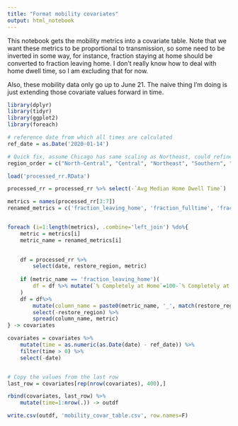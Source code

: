 ```yaml
---
title: "Format mobility covariates"
output: html_notebook
---
```


This notebook gets the mobility metrics into a covariate table. Note that we want these metrics to be proportional to transmission, so some need to be inverted in some way, for instance, fraction staying at home should be converted to fraction leaving home. I don't really know how to deal with home dwell time, so I am excluding that for now.

Also, these mobility data only go up to June 21. The naive thing I'm doing is just extending those covariate values forward in time. 

```r
library(dplyr)
library(tidyr)
library(ggplot2)
library(foreach)

# reference date from which all times are calculated
ref_date = as.Date('2020-01-14')

# Quick fix, assume Chicago has same scaling as Northeast, could refine
region_order = c("North-Central", "Central", "Northeast", "Southern", "Northeast")

load('processed_rr.RData')

processed_rr = processed_rr %>% select(-`Avg Median Home Dwell Time`)

metrics = names(processed_rr[3:7])
renamed_metrics = c('fraction_leaving_home', 'fraction_fulltime', 'fraction_parttime', 'delivery', 'crowdedness')


foreach (i=1:length(metrics), .combine='left_join') %do%{
    metric = metrics[i]
    metric_name = renamed_metrics[i]
    

    df = processed_rr %>%
        select(date, restore_region, metric)
    
    if (metric_name == 'fraction_leaving_home')(
        df = df %>% mutate(`% Completely at Home`=100-`% Completely at Home`)
    )
    df = df%>%
        mutate(column_name = paste0(metric_name, '_', match(restore_region, region_order))) %>%
        select(-restore_region) %>%
        spread(column_name, metric)
} -> covariates

covariates = covariates %>%
    mutate(time = as.numeric(as.Date(date) - ref_date)) %>%
    filter(time > 0) %>%
    select(-date)


# Copy the values from the last row
last_row = covariates[rep(nrow(covariates), 400),]

rbind(covariates, last_row) %>% 
    mutate(time=1:nrow(.)) -> outdf

write.csv(outdf, 'mobility_covar_table.csv', row.names=F)

```
